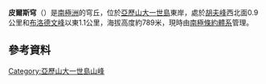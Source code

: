 {{coord|71|19|S|68|20|W|display=title}}

'''皮爾斯穹'''（{{lang-en|Pearce Dome}}）是[[南極洲|南極洲]]的穹丘，位於[[亞歷山大一世島|亞歷山大一世島]]東岸，處於[[胡夫峰|胡夫峰]]西北面0.9公里和[[布洛德文峰|布洛德文峰]]以東1.1公里，海拔高度約789米，現時由[[南極條約體系|南極條約體系]]管理。

==參考資料==
{{usgs-gazetteer}}

{{DEFAULTSORT:Pearce Dome}}
[[Category:亞歷山大一世島山峰|Category:亞歷山大一世島山峰]]

{{AlexanderIsland-geo-stub}}